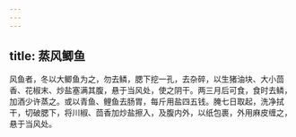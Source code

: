 ```yaml
---
---
---
```

title: 蒸风鲫鱼
---



风鱼者，冬以大鲫鱼为之，勿去鳞，腮下挖一孔，去杂碎，以生猪油块、大小茴香、花椒末、炒盐塞满其腹，悬于当风处，使之阴干。两三月后可食，食时去鳞，加酒少许蒸之。或以青鱼、鲤鱼去肠胃，每斤用盐四五钱。腌七日取起，洗净拭干，切破腮下，将川椒、茴香加炒盐擦入，及腹内外，以纸包裹，外用麻皮缠之，悬于当风处。